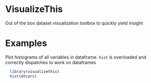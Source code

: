# VisualizeThis
Out of the box dataset visualization toolbox to quickly yield insight

# Examples
Plot histograms of all variables in dataframe. `hist` is overloaded and correctly dispatches to work on dataframes
```r
  library(visualizethis)
  hist(mtcars)
```
